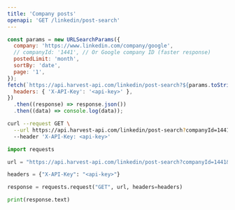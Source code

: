 ```yaml
---
title: 'Company posts'
openapi: 'GET /linkedin/post-search'
---
```



<CodeGroup>

```javascript JavaScript
const params = new URLSearchParams({
  company: 'https://www.linkedin.com/company/google',
  // companyId: '1441', // Or Google company ID (faster response)
  postedLimit: 'month',
  sortBy: 'date',
  page: '1',
});
fetch(`https://api.harvest-api.com/linkedin/post-search?${params.toString()}`, {
  headers: { 'X-API-Key': '<api-key>' },
})
  .then((response) => response.json())
  .then((data) => console.log(data));
```

```bash cURL
curl --request GET \
  --url https://api.harvest-api.com/linkedin/post-search?companyId=1441&postedLimit=month&sortBy=date&page=1 \
  --header 'X-API-Key: <api-key>'
```

```python Python
import requests

url = "https://api.harvest-api.com/linkedin/post-search?companyId=1441&postedLimit=month&sortBy=date&page=1"

headers = {"X-API-Key": "<api-key>"}

response = requests.request("GET", url, headers=headers)

print(response.text)
```

</CodeGroup>

<GetCompanyId />
